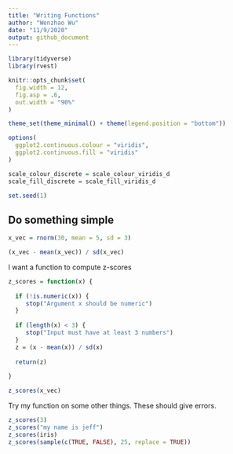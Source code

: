 ```yaml
---
title: "Writing Functions"
author: "Wenzhao Wu"
date: "11/9/2020"
output: github_document
---
```


```r
library(tidyverse)
library(rvest)

knitr::opts_chunk$set(
  fig.width = 12,
  fig.asp = .6,
  out.width = "90%"
)

theme_set(theme_minimal() + theme(legend.position = "bottom"))

options(
  ggplot2.continuous.colour = "viridis",
  ggplot2.continuous.fill = "viridis"
)

scale_colour_discrete = scale_colour_viridis_d
scale_fill_discrete = scale_fill_viridis_d

set.seed(1)
```

## Do something simple

```r
x_vec = rnorm(30, mean = 5, sd = 3)

(x_vec - mean(x_vec)) / sd(x_vec)
```

I want a function to compute z-scores

```r
z_scores = function(x) {
        
  if (!is.numeric(x)) {
     stop("Argument x should be numeric")      
  }        
  
  if (length(x) < 3) {
     stop("Input must have at least 3 numbers")
  }     
  z = (x - mean(x)) / sd(x)
  
  return(z)
              
}

z_scores(x_vec)
```

Try my function on some other things. These should give errors.

```r
z_scores(3)
z_scores("my name is jeff")
z_scores(iris)
z_scores(sample(c(TRUE, FALSE), 25, replace = TRUE))
```

